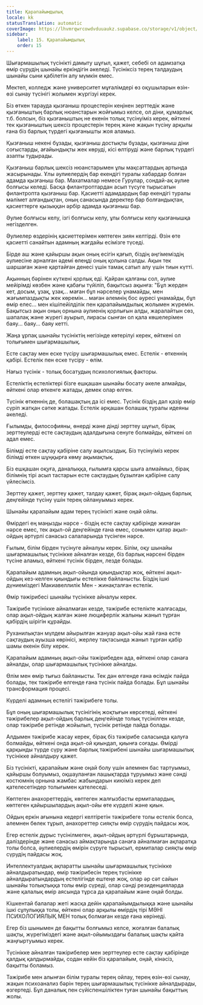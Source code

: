 ```yaml
---
title: Қарапайымдылық
locale: kk
statusTranslation: automatic
coverImage: https://lhvmrqwrcowdvduuaukz.supabase.co/storage/v1/object/public/strapi-uploads/small_cover-educacion-fundamental.webp-2d51a7828a2b1309555be27f7e2a61a0.webp
sidebar:
    label: 15. Қарапайымдылық
    order: 15
---
```

Шығармашылық түсінікті дамыту шұғыл, қажет, себебі ол адамзатқа өмір сүрудің шынайы еркіндігін әкеледі. Түсініксіз терең талдаудың шынайы сыни қабілетін алу мүмкін емес.

Мектеп, колледж және университет мұғалімдері өз оқушыларын өзін-өзі сынау түсінігі жолымен жүргізуі керек.

Біз өткен тарауда қызғаныш процестерін кеңінен зерттедік және қызғаныштың барлық нюанстарын жойғымыз келсе, ол діни, құмарлық т.б. болсын, біз қызғаныштың не екенін толық түсінуіміз керек, өйткені тек қызғаныштың шексіз процестерін терең және жақын түсіну арқылы ғана біз барлық түрдегі қызғанышты жоя аламыз.

Қызғаныш некені бұзады, қызғаныш достықты бұзады, қызғаныш діни соғыстарды, ағайындықты жек көруді, кісі өлтіруді және барлық түрдегі азапты тудырады.

Қызғаныш барлық шексіз нюанстарымен ұлы мақсаттардың артында жасырынады. Ұлы әулиелердің бар екендігі туралы хабардар болған адамда қызғаныш бар. Махатмалар немесе Гурулар, сондай-ақ әулие болғысы келеді. Басқа филантроптардан асып түсуге тырысатын филантропта қызғаныш бар. Қасиетті адамдардың бар екендігі туралы мәлімет алғандықтан, оның санасында деректер бар болғандықтан, қасиеттерге қызыққан әрбір адамда қызғаныш бар.

Әулие болғысы келу, ізгі болғысы келу, ұлы болғысы келу қызғанышқа негізделген.

Әулиелер өздерінің қасиеттерімен көптеген зиян келтірді. Өзін өте қасиетті санайтын адамның жағдайы есімізге түседі.

Бірде аш және қайыршы ақын оның есігін қағып, біздің әңгімеміздің әулиесіне арналған әдемі өлеңді оның қолына салды. Ақын тек шаршаған және қартайған денесі үшін тамақ сатып алу үшін тиын күтті.

Ақынның бәрінен күткені қорлық еді. Қайран қалғаны сол, әулие мейірімді көзбен және қабағы түйіліп, бақытсыз ақынға: "Бұл жерден кет, досым, ұзақ, ұзақ... маған бұл нәрселер ұнамайды, мен жағымпаздықты жек көремін... маған әлемнің бос әуресі ұнамайды, бұл өмір елес... мен кішіпейілділік пен қарапайымдылық жолымен жүремін. Бақытсыз ақын оның орнына әулиенің қорлығын алды, жаралайтын сөз, шапалақ және жүрегі ауырып, лирасы сынған ол қала көшелерімен баяу... баяу... баяу кетті.

Жаңа ұрпақ шынайы түсініктің негізінде көтерілуі керек, өйткені ол толығымен шығармашылық.

Есте сақтау мен еске түсіру шығармашылық емес. Естелік - өткеннің қабірі. Естелік пен еске түсіру - өлім.

Нағыз түсінік - толық босатудың психологиялық факторы.

Естеліктің естеліктері бізге ешқашан шынайы босату әкеле алмайды, өйткені олар өткенге жатады, демек олар өлген.

Түсінік өткеннің де, болашақтың да ісі емес. Түсінік біздің дәл қазір өмір сүріп жатқан сәтке жатады. Естелік әрқашан болашақ туралы идеяны әкеледі.

Ғылымды, философияны, өнерді және дінді зерттеу шұғыл, бірақ зерттеулерді есте сақтаудың адалдығына сенуге болмайды, өйткені ол адал емес.

Білімді есте сақтау қабіріне салу ақылсыздық. Біз түсінуіміз керек білімді өткен шұңқырға көму ақымақтық.

Біз ешқашан оқуға, даналыққа, ғылымға қарсы шыға алмаймыз, бірақ білімнің тірі асыл тастарын есте сақтаудың бұзылған қабіріне салу үйлесімсіз.

Зерттеу қажет, зерттеу қажет, талдау қажет, бірақ ақыл-ойдың барлық деңгейінде түсіну үшін терең ойлануымыз керек.

Шынайы қарапайым адам терең түсінікті және оңай ойлы.

Өмірдегі ең маңызды нәрсе - біздің есте сақтау қабірінде жинаған нәрсе емес, тек ақыл-ой деңгейінде ғана емес, сонымен қатар ақыл-ойдың әртүрлі санасыз салаларында түсінген нәрсе.

Ғылым, білім бірден түсінуге айналуы керек. Білім, оқу шынайы шығармашылық түсінікке айналған кезде, біз барлық нәрсені бірден түсіне аламыз, өйткені түсінік бірден, лезде болады.

Қарапайым адамның ақыл-ойында қиындықтар жоқ, өйткені ақыл-ойдың кез-келген қиындығы естелікке байланысты. Біздің ішкі дүниеміздегі Макиавеллилік Мен - жинақталған естелік.

Өмір тәжірибесі шынайы түсінікке айналуы керек.

Тәжірибе түсінікке айналмаған кезде, тәжірибе естелікте жалғасады, олар ақыл-ойдың жалған және люциферлік жалыны жанып тұрған қабірдің шірігін құрайды.

Руханилықтан мүлдем айырылған жануар ақыл-ойы жай ғана есте сақтаудың ауызша көрінісі, жерлеу тақтасында жанып тұрған қабір шамы екенін білу керек.

Қарапайым адамның ақыл-ойы тәжірибеден ада, өйткені олар санаға айналды, олар шығармашылық түсінікке айналды.

Өлім мен өмір тығыз байланысты. Тек дән өлгенде ғана өсімдік пайда болады, тек тәжірибе өлгенде ғана түсінік пайда болады. Бұл шынайы трансформация процесі.

Күрделі адамның естелігі тәжірибеге толы.

Бұл оның шығармашылық түсінігінің жоқтығын көрсетеді, өйткені тәжірибелер ақыл-ойдың барлық деңгейінде толық түсінілген кезде, олар тәжірибе ретінде жойылып, түсінік ретінде пайда болады.

Алдымен тәжірибе жасау керек, бірақ біз тәжірибе саласында қалуға болмайды, өйткені онда ақыл-ой қиындап, қиынға соғады. Өмірді қарқынды түрде сүру және барлық тәжірибені шынайы шығармашылық түсінікке айналдыру қажет.

Біз түсінікті, қарапайым және оңай болу үшін әлемнен бас тартуымыз, қайыршы болуымыз, оқшауланған лашықтарда тұруымыз және сәнді костюмнің орнына жамбас жабындарын киюіміз керек деп қателесетіндер толығымен қателеседі.

Көптеген анахореттердің, көптеген жалғызбасты ермиталардың, көптеген қайыршылардың ақыл-ойы өте күрделі және қиын.

Ойдың еркін ағынына кедергі келтіретін тәжірибеге толы естелік болса, әлемнен бөлек тұрып, анахореттер сияқты өмір сүрудің пайдасы жоқ.

Егер естелік дұрыс түсінілмеген, ақыл-ойдың әртүрлі бұрыштарында, дәліздерінде және санасыз аймақтарында санаға айналмаған ақпаратқа толы болса, әулиелердің өмірін сүруге тырысып, ермиталар сияқты өмір сүрудің пайдасы жоқ.

Интеллектуалдық ақпаратты шынайы шығармашылық түсінікке айналдыратындар, өмір тәжірибесін терең түсінікке айналдыратындардың естелігінде ештеңе жоқ, олар әр сәт сайын шынайы толықтыққа толы өмір сүреді, олар сәнді резиденцияларда және қалалық өмір аясында тұрса да қарапайым және оңай болды.

Кішкентай балалар жеті жасқа дейін қарапайымдылыққа және шынайы ішкі сұлулыққа толы, өйткені олар арқылы өмірдің тірі МӘНІ ПСИХОЛОГИЯЛЫҚ МЕН толық болмаған кезде ғана көрінеді.

Егер біз шынымен де бақытты болғымыз келсе, жоғалған балалық шақты, жүрегіміздегі және ақыл-ойымыздағы балалық шақты қайта жаңғыртуымыз керек.

Түсінікке айналған тәжірибелер мен зерттеулер есте сақтау қабірінде қалдық қалдырмайды, содан кейін біз қарапайым, оңай, кінәсіз, бақытты боламыз.

Тәжірибе мен алынған білім туралы терең ойлау, терең өзін-өзі сынау, жақын психоанализ бәрін терең шығармашылық түсінікке айналдырады, өзгертеді. Бұл даналық пен сүйіспеншіліктен туған шынайы бақыттың жолы.

